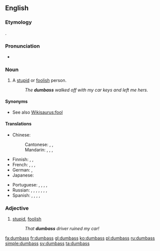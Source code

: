 ==English==

===Etymology===
{{compound|dumb|ass|lang=en}}.

===Pronunciation===
* {{IPA|/ˈdʌm.æs/|lang=en}}

===Noun===
{{en-noun|es}}

# {{context|US|vulgar|slang|lang=en}} A [[stupid]] or [[foolish]] person.
#: ''The '''dumbass''' walked off with my car keys and left me hers.''

====Synonyms====
* See also [[Wikisaurus:fool]]

====Translations====
{{trans-top|stupid or foolish person}}
* Chinese:
*: Cantonese: {{t|yue|傻仔|tr=so4 zai2|sc=Hani}}, {{t|yue|戇鳩|sc=Hani}}, {{t|yue|戆鸠|tr=ngong6 gau1|sc=Hani}}
*: Mandarin: {{t+|cmn|蠢才|tr=chǔncái|sc=Hani}}, {{t+|cmn|蠢驢|sc=Hani}}, {{t|cmn|蠢驴|tr=chǔnlǘ|sc=Hani}}, {{t+|cmn|傻屄|tr=shǎbī|sc=Hani}} {{qualifier|vulgar}}
* Finnish: {{t+|fi|tollo}}, {{t+|fi|tyhmä}}, {{t|fi|molopää}} {{qualifier|vulgar}}
* French: {{t+|fr|abruti|m}}, {{t+|fr|crétin|m}}, {{t+|fr|andouille|f}}, {{t+|fr|tête de nœud|f}}
* German: {{t+|de|Blödmann|m}}, {{t+|de|Trottel|m}}
* Japanese: {{t|ja|アホ|tr=aho|sc=Jpan}}
{{trans-mid}}
* Portuguese: {{t+|pt|torpe}}, {{t+|pt|tonto|m}}, {{t+|pt|burro|m}}, {{t+|pt|asno|m}}, {{t+|pt|mula|f}}
* Russian: {{t+|ru|тупи́ца|m|f|sc=Cyrl}}, {{t+|ru|приду́рок|m|sc=Cyrl}}, {{t+|ru|деби́л|m|sc=Cyrl}}, {{t+|ru|долбоёб|m|sc=Cyrl}} {{qualifier|vulgar}}, {{t+|ru|муда́к|m|sc=Cyrl}} {{qualifier|vulgar}}, {{t+|ru|муди́ло|n|sc=Cyrl}} {{qualifier|vulgar}}, {{t+|ru|ебла́н|m|sc=Cyrl}} {{qualifier|vulgar}}, {{t+|ru|мудозво́н|m|sc=Cyrl}} {{qualifier|vulgar}}
* Spanish: {{t+|es|torpe|m}}, {{t|es|tontón|m}}, {{t+|es|tarado|m}}, {{t+|es|gilipollas|n}}, {{t+|es|pendejo}}
{{trans-bottom}}

===Adjective===
{{en-adj}}

# [[stupid]], [[foolish]]
#: ''That '''dumbass''' driver ruined my car!''

[[fa:dumbass]]
[[fr:dumbass]]
[[gl:dumbass]]
[[ko:dumbass]]
[[pl:dumbass]]
[[ru:dumbass]]
[[simple:dumbass]]
[[sv:dumbass]]
[[ta:dumbass]]